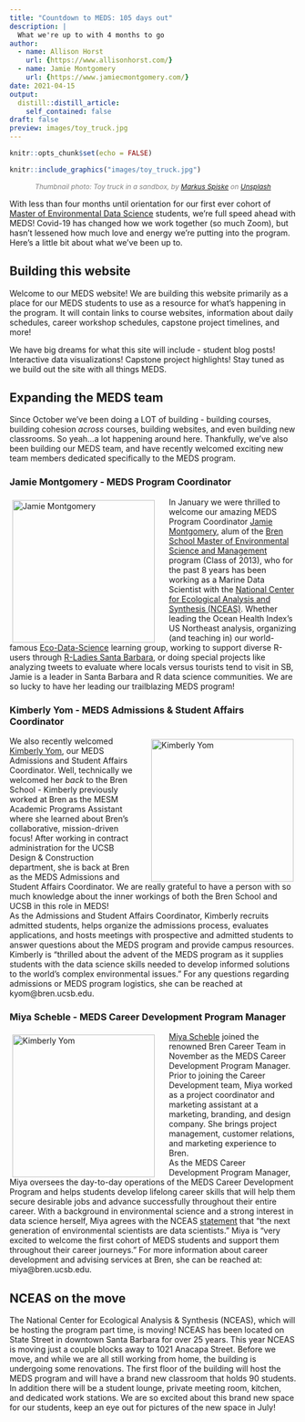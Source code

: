 ```yaml
---
title: "Countdown to MEDS: 105 days out"
description: |
  What we're up to with 4 months to go
author:
  - name: Allison Horst 
    url: {https://www.allisonhorst.com/}
  - name: Jamie Montgomery
    url: {https://www.jamiecmontgomery.com/}
date: 2021-04-15
output:
  distill::distill_article:
    self_contained: false
draft: false
preview: images/toy_truck.jpg
---
```


```r
knitr::opts_chunk$set(echo = FALSE)
```

```r
knitr::include_graphics("images/toy_truck.jpg")
```


<center><p style="font-size:12px; color: gray"><i>Thumbnail photo: Toy truck in a sandbox, by <a href="https://unsplash.com/@markusspiske?utm_source=unsplash&utm_medium=referral&utm_content=creditCopyText">Markus Spiske</a> on <a href="https://unsplash.com/s/photos/tractor-toy?utm_source=unsplash&utm_medium=referral&utm_content=creditCopyText">Unsplash</a></i></p></center>
  

With less than four months until orientation for our first ever cohort of [Master of Environmental Data Science](https://bren.ucsb.edu/masters-programs/master-environmental-data-science) students, we're full speed ahead with MEDS! Covid-19 has changed how we work together (so much Zoom), but hasn't lessened how much love and energy we're putting into the program. Here's a little bit about what we've been up to.

## Building this website

Welcome to our MEDS website! We are building this website primarily as a place for our MEDS students to use as a resource for what's happening in the program. It will contain links to course websites, information about daily schedules, career workshop schedules, capstone project timelines, and more! 

We have big dreams for what this site will include - student blog posts! Interactive data visualizations! Capstone project highlights! Stay tuned as we build out the site with all things MEDS.

## Expanding the MEDS team

Since October we've been doing a LOT of building - building courses, building cohesion *across* courses, building websites, and even building new classrooms. So yeah...a lot happening around here. Thankfully, we've also been building our MEDS team, and have recently welcomed exciting new team members dedicated specifically to the MEDS program. 

### Jamie Montgomery - MEDS Program Coordinator 

<p>
  <img src="images/jamie.jpg" alt="Jamie Montgomery" style="float:left; width:250px; padding: 5px 25px 0px 5px;">
In January we were thrilled to welcome our amazing MEDS Program Coordinator [Jamie Montgomery](https://www.jamiecmontgomery.com/), alum of the [Bren School Master of Environmental Science and Management](https://bren.ucsb.edu/masters-programs/master-environmental-science-and-management) program (Class of 2013), who for the past 8 years has been working as a Marine Data Scientist with the [National Center for Ecological Analysis and Synthesis (NCEAS)](https://www.nceas.ucsb.edu/). Whether leading the Ocean Health Index's US Northeast analysis, organizing (and teaching in) our world-famous [Eco-Data-Science](https://eco-data-science.github.io/) learning group, working to support diverse R-users through [R-Ladies Santa Barbara](https://twitter.com/RLadiesSB), or doing special projects like analyzing tweets to evaluate where locals versus tourists tend to visit in SB, Jamie is a leader in Santa Barbara and R data science communities. We are so lucky to have her leading our trailblazing MEDS program! 
</p>

### Kimberly Yom - MEDS Admissions & Student Affairs Coordinator

<p>
  <img src="images/kimberly.png" alt="Kimberly Yom" style="float:right; width:250px; padding: 5px 5px 0px 25px;">
We also recently welcomed [Kimberly Yom](https://bren.ucsb.edu/people/kimberly-yom), our MEDS Admissions and Student Affairs Coordinator. Well, technically we welcomed her *back* to the Bren School - Kimberly previously worked at Bren as the MESM Academic Programs Assistant where she learned about Bren's collaborative, mission-driven focus! After working in contract administration for the UCSB Design & Construction department, she is back at Bren as the MEDS Admissions and Student Affairs Coordinator. We are really grateful to have a person with so much knowledge about the inner workings of both the Bren School and UCSB in this role in MEDS!    
As the Admissions and Student Affairs Coordinator, Kimberly recruits admitted students, helps organize the admissions process, evaluates applications, and hosts meetings with prospective and admitted students to answer questions about the MEDS program and provide campus resources. Kimberly is "thrilled about the advent of the MEDS program as it supplies students with the data science skills needed to develop informed solutions to the world's complex environmental issues." For any questions regarding admissions or MEDS program logistics, she can be reached at kyom@bren.ucsb.edu.

</p>

### Miya Scheble - MEDS Career Development Program Manager

<p>
  <img src="images/MiyaScheble-2.jpeg" alt="Kimberly Yom" style="float:left; width:250px; padding: 5px 25px 0px 5px;">
[Miya Scheble](https://bren.ucsb.edu/people/miya-scheble) joined the renowned Bren Career Team in November as the MEDS Career Development Program Manager. Prior to joining the Career Development team, Miya worked as a project coordinator and marketing assistant at a marketing, branding, and design company. She brings project management, customer relations, and marketing experience to Bren.    
As the MEDS Career Development Program Manager, Miya oversees the day-to-day operations of the MEDS Career Development Program and helps students develop lifelong career skills that will help them secure desirable jobs and advance successfully throughout their entire career. With a background in environmental science and a strong interest in data science herself, Miya agrees with the NCEAS [statement](https://www.nceas.ucsb.edu/news/next-generation-environmental-scientists-are-data-scientists) that “the next generation of environmental scientists are data scientists.” Miya is “very excited to welcome the first cohort of MEDS students and support them throughout their career journeys.” For more information about career development and advising services at Bren, she can be reached at: miya@bren.ucsb.edu.

</p>

## NCEAS on the move

The National Center for Ecological Analysis & Synthesis (NCEAS), which will be hosting the program part time, is moving! NCEAS has been located on State Street in downtown Santa Barbara for over 25 years. This year NCEAS is moving just a couple blocks away to 1021 Anacapa Street. Before we move, and while we are all still working from home, the building is undergoing some renovations. The first floor of the building will host the MEDS program and will have a brand new classroom that holds 90 students. In addition there will be a student lounge, private meeting room, kitchen, and dedicated work stations. We are so excited about this brand new space for our students, keep an eye out for pictures of the new space in July!








